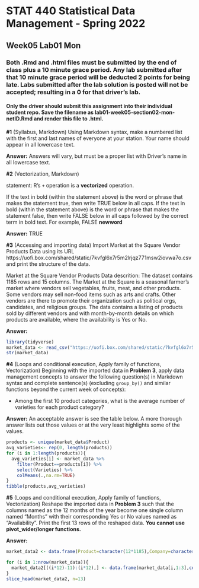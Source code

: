 # STAT 440 Statistical Data Management - Spring 2022
## Week05 Lab01 Mon
### Both .Rmd and .html files must be submitted by the end of class plus a 10 minute grace period. Any lab submitted after that 10 minute grace period will be deducted 2 points for being late. Labs submitted after the lab solution is posted will not be accepted; resulting in a 0 for that driver's lab.
#### Only the driver should submit this assignment into their individual student repo. Save the filename as lab01-week05-section02-mon-netID.Rmd and render this file to .html. 


**#1** (Syllabus, Markdown) Using Markdown syntax, make a numbered list with the first and last names of everyone at your station. Your name should appear in all lowercase text.

**Answer:** Answers will vary, but must be a proper list with Driver's name in all lowercase text.

**#2** (Vectorization, Markdown)

statement: R's `+` operation is a **vectorized** operation. 

If the text in bold (within the statement above) is the word or phrase that makes the statement true, then write TRUE below in all caps. If the text in bold (within the statement above) is the word or phrase that makes the statement false, then write FALSE below in all caps followed by the correct term in bold text. For example, FALSE **newword** 

**Answer:** TRUE

**#3** (Accessing and importing data) Import Market at the Square Vendor Products Data using its URL https://uofi.box.com/shared/static/7kvfgl6x7r5m2lrjqz771msw2iovwa7o.csv and print the structure of the data.

Market at the Square Vendor Products Data descrition: The dataset contains 1185 rows and 15 columns. The Market at the Square is a seasonal farmer's market where vendors sell vegetables, fruits, meat, and other products. Some vendors may sell non-food items such as arts and crafts. Other vendors are there to promote their organization such as political orgs, candidates, and religious groups. The data contains a listing of products sold by different vendors and with month-by-month details on which products are available, where the availability is Yes or No.

**Answer:**

```{r}
library(tidyverse)
market_data <- read_csv("https://uofi.box.com/shared/static/7kvfgl6x7r5m2lrjqz771msw2iovwa7o.csv")
str(market_data)
```

**#4** (Loops and conditional execution, Apply family of functions, Vectorization) Beginning with the imported data in **Problem 3**, apply data management concepts to answer the following question(s) in Markdown syntax and complete sentence(s) (excluding `group_by()` and similar functions beyond the current week of concepts):

- Among the first 10 product categories, what is the average number of varieties for each product category?

**Answer:** An acceptable answer is see the table below. A more thorough answer lists out those values or at the very least highlights some of the values.

```{r}
products <- unique(market_data$Product)
avg_varieties<- rep(0, length(products))
for (i in 1:length(products)){
  avg_varieties[i] <- market_data %>%
    filter(Product==products[i]) %>%
    select(Varieties) %>%
    colMeans(.,na.rm=TRUE)
}
tibble(products,avg_varieties)
```

**#5** (Loops and conditional execution, Apply family of functions, Vectorization) Reshape the imported data in **Problem 3** such that the columns named as the 12 months of the year become one single column named "Months" with their corresponding Yes or No values named as "Availability". Print the first 13 rows of the reshaped data. **You cannot use pivot_wider/longer functions.**

**Answer:**

```{r}
market_data2 <- data.frame(Product=character(12*1185),Company=character(12*1185),Varieties=numeric(12*1185),Months=character(12*1185),Availability=character(12*1185))

for (i in 1:nrow(market_data)){
  market_data2[((i*12)-11):(i*12),] <- data.frame(market_data[i,1:3],colnames(market_data[4:15]),t(market_data[i,4:15]), row.names = NULL)
}
slice_head(market_data2, n=13)
```
